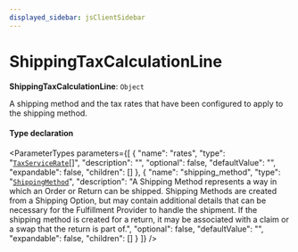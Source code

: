 ```yaml
---
displayed_sidebar: jsClientSidebar
---
```



# ShippingTaxCalculationLine

 **ShippingTaxCalculationLine**: `Object`

A shipping method and the tax rates that have been configured to apply to the
shipping method.

#### Type declaration

<ParameterTypes parameters={[
  {
    "name": "rates",
    "type": "[`TaxServiceRate`](internal.TaxServiceRate.mdx)[]",
    "description": "",
    "optional": false,
    "defaultValue": "",
    "expandable": false,
    "children": []
  },
  {
    "name": "shipping_method",
    "type": "[`ShippingMethod`](../classes/internal.ShippingMethod-4.mdx)",
    "description": "A Shipping Method represents a way in which an Order or Return can be shipped. Shipping Methods are created from a Shipping Option, but may contain additional details that can be necessary for the Fulfillment Provider to handle the shipment. If the shipping method is created for a return, it may be associated with a claim or a swap that the return is part of.",
    "optional": false,
    "defaultValue": "",
    "expandable": false,
    "children": []
  }
]} />
